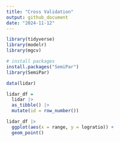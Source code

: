 ```yaml
---
title: "Cross Validation"
output: github_document
date: "2024-11-12"
---
```


```r
library(tidyverse)
library(modelr)
library(mgcv)

# install packages 
install.packages("SemiPar")
library(SemiPar)
```

```r
data(lidar)

lidar_df = 
  lidar |> 
  as_tibble() |>
  mutate(id = row_number())

lidar_df |> 
  ggplot(aes(x = range, y = logratio)) + 
  geom_point()
```

